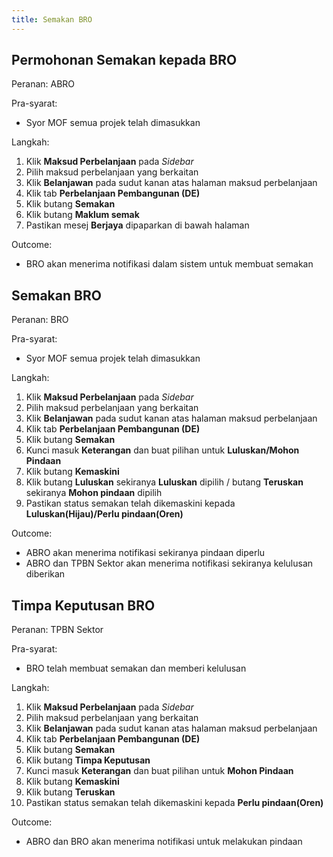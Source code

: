```yaml
---
title: Semakan BRO
---
```


## Permohonan Semakan kepada BRO
Peranan: ABRO

Pra-syarat: 
* Syor MOF semua projek telah dimasukkan

Langkah: 
1. Klik **Maksud Perbelanjaan** pada *Sidebar*
2. Pilih maksud perbelanjaan yang berkaitan
3. Klik **Belanjawan** pada sudut kanan atas halaman maksud perbelanjaan
4. Klik tab **Perbelanjaan Pembangunan (DE)**
5. Klik butang **Semakan** 
6. Klik butang **Maklum semak**
7. Pastikan mesej **Berjaya** dipaparkan di bawah halaman

Outcome:
* BRO akan menerima notifikasi dalam sistem untuk membuat semakan 

## Semakan BRO
Peranan: BRO

Pra-syarat: 
* Syor MOF semua projek telah dimasukkan

Langkah:
1. Klik **Maksud Perbelanjaan** pada *Sidebar*
2. Pilih maksud perbelanjaan yang berkaitan
3. Klik **Belanjawan** pada sudut kanan atas halaman maksud perbelanjaan
4. Klik tab **Perbelanjaan Pembangunan (DE)**
5. Klik butang **Semakan**
6. Kunci masuk **Keterangan** dan buat pilihan untuk **Luluskan/Mohon Pindaan**
7. Klik butang **Kemaskini**
8. Klik butang **Luluskan** sekiranya **Luluskan** dipilih / butang **Teruskan** sekiranya **Mohon pindaan** dipilih
9. Pastikan status semakan telah dikemaskini kepada **Luluskan(Hijau)/Perlu pindaan(Oren)**

Outcome:
* ABRO akan menerima notifikasi sekiranya pindaan diperlu
* ABRO dan TPBN Sektor akan menerima notifikasi sekiranya kelulusan diberikan

## Timpa Keputusan BRO
Peranan: TPBN Sektor

Pra-syarat: 
* BRO telah membuat semakan dan memberi kelulusan

Langkah:
1. Klik **Maksud Perbelanjaan** pada *Sidebar*
2. Pilih maksud perbelanjaan yang berkaitan
3. Klik **Belanjawan** pada sudut kanan atas halaman maksud perbelanjaan
4. Klik tab **Perbelanjaan Pembangunan (DE)**
5. Klik butang **Semakan** 
6. Klik butang **Timpa Keputusan**
7. Kunci masuk **Keterangan** dan buat pilihan untuk **Mohon Pindaan**
8. Klik butang **Kemaskini**
9. Klik butang **Teruskan** 
10. Pastikan status semakan telah dikemaskini kepada **Perlu pindaan(Oren)**

Outcome:
* ABRO dan BRO akan menerima notifikasi untuk melakukan pindaan 
